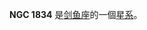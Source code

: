 {{NGCInfoBox|NGCID=NGC 1834|發現者=約翰·弗里德里希·威廉·赫歇爾|發現日期=1836年11月11日|其他編號=ESO 56-SC60|曆元=J2000.0|赤經=5時5分11.4秒
|赤緯=-69°12'27"|星座=剑鱼座|星體=星系|星等=|表面亮度=|藍等=11.8}}

'''NGC 1834''' 是[[剑鱼座|剑鱼座]]的一個[[星系|星系]]。

{{NGCReference|1834}}
{{Catalogs|NGC=1834}}